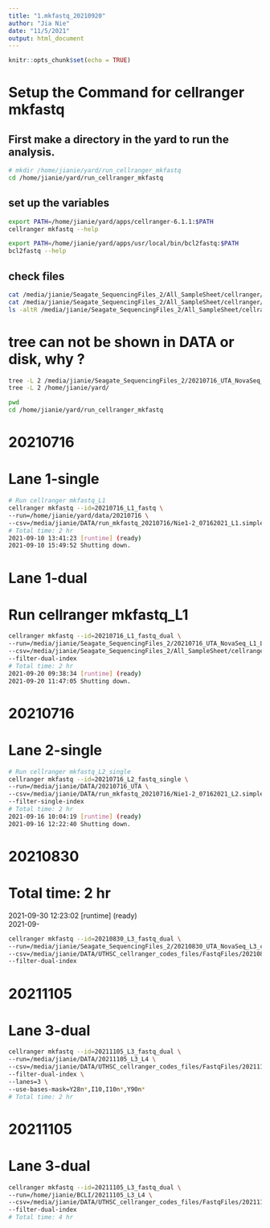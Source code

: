 ```yaml
---
title: "1.mkfastq_20210920"
author: "Jia Nie"
date: "11/5/2021"
output: html_document
---
```


```r
knitr::opts_chunk$set(echo = TRUE)
```

# Setup the Command for cellranger mkfastq
## First make a directory in the yard to run the analysis.
```bash
# mkdir /home/jianie/yard/run_cellranger_mkfastq
cd /home/jianie/yard/run_cellranger_mkfastq
```

## set up the variables
```bash
export PATH=/home/jianie/yard/apps/cellranger-6.1.1:$PATH
cellranger mkfastq --help
```

```bash
export PATH=/home/jianie/yard/apps/usr/local/bin/bcl2fastq:$PATH
bcl2fastq --help
```

## check files
```bash
cat /media/jianie/Seagate_SequencingFiles_2/All_SampleSheet/cellranger/Nie1-2_07162021_L1.simple.csv
cat /media/jianie/Seagate_SequencingFiles_2/All_SampleSheet/cellranger/Nie1-2_07162021_L2.simple.csv
ls -altR /media/jianie/Seagate_SequencingFiles_2/All_SampleSheet/cellranger
``` 

# tree can not be shown in DATA or disk, why ?
```bash
tree -L 2 /media/jianie/Seagate_SequencingFiles_2/20210716_UTA_NovaSeq_L1_L2
tree -L 2 /home/jianie/yard/

pwd
cd /home/jianie/yard/run_cellranger_mkfastq
```

# 20210716
# Lane 1-single
```bash
# Run cellranger mkfastq_L1
cellranger mkfastq --id=20210716_L1_fastq \
--run=/home/jianie/yard/data/20210716 \
--csv=/media/jianie/DATA/run_mkfastq_20210716/Nie1-2_07162021_L1.simple.csv
# Total time: 2 hr
2021-09-10 13:41:23 [runtime] (ready)  
2021-09-10 15:49:52 Shutting down.
```

# Lane 1-dual
# Run cellranger mkfastq_L1
```bash
cellranger mkfastq --id=20210716_L1_fastq_dual \
--run=/media/jianie/Seagate_SequencingFiles_2/20210716_UTA_NovaSeq_L1_L2 \
--csv=/media/jianie/Seagate_SequencingFiles_2/All_SampleSheet/cellranger/Nie1-2_07162021_L1.simple.csv \
--filter-dual-index
# Total time: 2 hr
2021-09-20 09:38:34 [runtime] (ready) 
2021-09-20 11:47:05 Shutting down.
```

# 20210716
# Lane 2-single
```bash
# Run cellranger mkfastq_L2_single
cellranger mkfastq --id=20210716_L2_fastq_single \
--run=/media/jianie/DATA/20210716_UTA \
--csv=/media/jianie/DATA/run_mkfastq_20210716/Nie1-2_07162021_L2.simple.csv \
--filter-single-index
# Total time: 2 hr
2021-09-16 10:04:19 [runtime] (ready)  
2021-09-16 12:22:40 Shutting down.
```

# 20210830
# Total time:  2 hr
2021-09-30 12:23:02 [runtime] (ready)  
2021-09- 
```bash
cellranger mkfastq --id=20210830_L3_fastq_dual \
--run=/media/jianie/Seagate_SequencingFiles_2/20210830_UTA_NovaSeq_L3_cbcl \
--csv=/media/jianie/DATA/UTHSC_cellranger_codes_files/FastqFiles/20210830_L3_fastq_dual.csv \
--filter-dual-index
```

# 20211105
# Lane 3-dual
```bash
cellranger mkfastq --id=20211105_L3_fastq_dual \
--run=/media/jianie/DATA/20211105_L3_L4 \
--csv=/media/jianie/DATA/UTHSC_cellranger_codes_files/FastqFiles/20211105_L3_fastq_dual.csv \
--filter-dual-index \
--lanes=3 \
--use-bases-mask=Y28n*,I10,I10n*,Y90n*
# Total time: 2 hr
```

# 20211105
# Lane 3-dual
```bash
cellranger mkfastq --id=20211105_L3_fastq_dual \
--run=/home/jianie/BCLI/20211105_L3_L4 \
--csv=/media/jianie/DATA/UTHSC_cellranger_codes_files/FastqFiles/20211105_L3_fastq_dual.csv \
--filter-dual-index
# Total time: 4 hr

```
